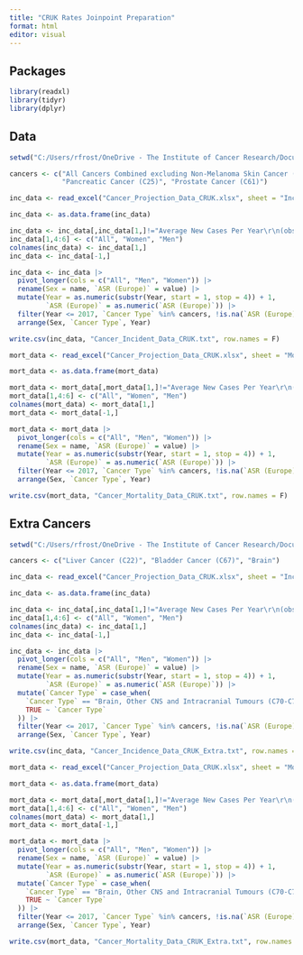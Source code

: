 ```yaml
---
title: "CRUK Rates Joinpoint Preparation"
format: html
editor: visual
---
```


## Packages

```r
library(readxl)
library(tidyr)
library(dplyr)
```

## Data

```r
setwd("C:/Users/rfrost/OneDrive - The Institute of Cancer Research/Documents/UK-cancer-trends/Data")

cancers <- c("All Cancers Combined excluding Non-Melanoma Skin Cancer (C00-C97 (excl. C44))", "All Cancers Combined (C00-C97)", "Bowel Cancer (C18-C20)", "Breast Cancer (C50)", "Lung Cancer (C33-C34)", "Oesophageal Cancer (C15)",
             "Pancreatic Cancer (C25)", "Prostate Cancer (C61)")

inc_data <- read_excel("Cancer_Projection_Data_CRUK.xlsx", sheet = "Incidence")

inc_data <- as.data.frame(inc_data)

inc_data <- inc_data[,inc_data[1,]!="Average New Cases Per Year\r\n(observed to 2016-2018; projected from 2019-2021)"]
inc_data[1,4:6] <- c("All", "Women", "Men")
colnames(inc_data) <- inc_data[1,]
inc_data <- inc_data[-1,]

inc_data <- inc_data |>
  pivot_longer(cols = c("All", "Men", "Women")) |>
  rename(Sex = name, `ASR (Europe)` = value) |>
  mutate(Year = as.numeric(substr(Year, start = 1, stop = 4)) + 1,
         `ASR (Europe)` = as.numeric(`ASR (Europe)`)) |>
  filter(Year <= 2017, `Cancer Type` %in% cancers, !is.na(`ASR (Europe)`)) |>
  arrange(Sex, `Cancer Type`, Year)

write.csv(inc_data, "Cancer_Incident_Data_CRUK.txt", row.names = F)

mort_data <- read_excel("Cancer_Projection_Data_CRUK.xlsx", sheet = "Mortality")

mort_data <- as.data.frame(mort_data)

mort_data <- mort_data[,mort_data[1,]!="Average New Cases Per Year\r\n(observed to 2016-2018; projected from 2019-2021)"]
mort_data[1,4:6] <- c("All", "Women", "Men")
colnames(mort_data) <- mort_data[1,]
mort_data <- mort_data[-1,]

mort_data <- mort_data |>
  pivot_longer(cols = c("All", "Men", "Women")) |>
  rename(Sex = name, `ASR (Europe)` = value) |>
  mutate(Year = as.numeric(substr(Year, start = 1, stop = 4)) + 1,
         `ASR (Europe)` = as.numeric(`ASR (Europe)`)) |>
  filter(Year <= 2017, `Cancer Type` %in% cancers, !is.na(`ASR (Europe)`)) |>
  arrange(Sex, `Cancer Type`, Year)

write.csv(mort_data, "Cancer_Mortality_Data_CRUK.txt", row.names = F)

```
## Extra Cancers

```r
setwd("C:/Users/rfrost/OneDrive - The Institute of Cancer Research/Documents/UK-cancer-trends/Data")

cancers <- c("Liver Cancer (C22)", "Bladder Cancer (C67)", "Brain")

inc_data <- read_excel("Cancer_Projection_Data_CRUK.xlsx", sheet = "Incidence")

inc_data <- as.data.frame(inc_data)

inc_data <- inc_data[,inc_data[1,]!="Average New Cases Per Year\r\n(observed to 2016-2018; projected from 2019-2021)"]
inc_data[1,4:6] <- c("All", "Women", "Men")
colnames(inc_data) <- inc_data[1,]
inc_data <- inc_data[-1,]

inc_data <- inc_data |>
  pivot_longer(cols = c("All", "Men", "Women")) |>
  rename(Sex = name, `ASR (Europe)` = value) |>
  mutate(Year = as.numeric(substr(Year, start = 1, stop = 4)) + 1,
         `ASR (Europe)` = as.numeric(`ASR (Europe)`)) |>
  mutate(`Cancer Type` = case_when(
    `Cancer Type` == "Brain, Other CNS and Intracranial Tumours (C70-C72, C75.1-C75.3, D32-D33, D35.2-D35.4, D42-D43, D44.3-D44.5)" ~ "Brain",
    TRUE ~ `Cancer Type`
  )) |>
  filter(Year <= 2017, `Cancer Type` %in% cancers, !is.na(`ASR (Europe)`)) |>
  arrange(Sex, `Cancer Type`, Year)

write.csv(inc_data, "Cancer_Incidence_Data_CRUK_Extra.txt", row.names = F)

mort_data <- read_excel("Cancer_Projection_Data_CRUK.xlsx", sheet = "Mortality")

mort_data <- as.data.frame(mort_data)

mort_data <- mort_data[,mort_data[1,]!="Average New Cases Per Year\r\n(observed to 2016-2018; projected from 2019-2021)"]
mort_data[1,4:6] <- c("All", "Women", "Men")
colnames(mort_data) <- mort_data[1,]
mort_data <- mort_data[-1,]

mort_data <- mort_data |>
  pivot_longer(cols = c("All", "Men", "Women")) |>
  rename(Sex = name, `ASR (Europe)` = value) |>
  mutate(Year = as.numeric(substr(Year, start = 1, stop = 4)) + 1,
         `ASR (Europe)` = as.numeric(`ASR (Europe)`)) |>
  mutate(`Cancer Type` = case_when(
    `Cancer Type` == "Brain, Other CNS and Intracranial Tumours (C70-C72, C75.1-C75.3, D32-D33, D35.2-D35.4, D42-D43, D44.3-D44.5)" ~ "Brain",
    TRUE ~ `Cancer Type`
  )) |>
  filter(Year <= 2017, `Cancer Type` %in% cancers, !is.na(`ASR (Europe)`)) |>
  arrange(Sex, `Cancer Type`, Year)

write.csv(mort_data, "Cancer_Mortality_Data_CRUK_Extra.txt", row.names = F)

```
